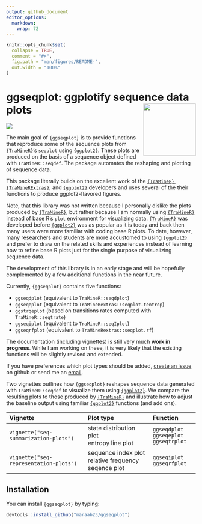 ```yaml
---
output: github_document
editor_options: 
  markdown: 
    wrap: 72
---
```


<!-- README.md is generated from README.Rmd. Please edit that file -->

```r
knitr::opts_chunk$set(
  collapse = TRUE,
  comment = "#>",
  fig.path = "man/figures/README-",
  out.width = "100%"
)
```

# ggseqplot: ggplotify sequence data plots <img src="man/figures/logo.png" align="right" height="139"/>

<!-- badges: start -->

![](https://img.shields.io/github/r-package/v/maraab23/ggseqplot?style=flat-square)

<!-- badges: end -->

The main goal of `{ggseqplot}` is to provide functions that reproduce
some of the sequence plots from
[`{TraMineR}`](http://traminer.unige.ch){target="\_blank"}'s `seqplot`
using [`{ggplot2}`](https://ggplot2.tidyverse.org/){target="\_blank"}.
These plots are produced on the basis of a sequence object defined with
`TraMineR::seqdef`. The package automates the reshaping and plotting of
sequence data.

This package literally builds on the excellent work of the
[`{TraMineR}`](http://traminer.unige.ch){target="\_blank"},
[`{TraMineRExtras}`](http://traminer.unige.ch){target="\_blank"}, and
[`{ggplot2}`](https://ggplot2.tidyverse.org/){target="\_blank"}
developers and uses several of the their functions to produce
ggplot2-flavored figures.

Note, that this library was not written because I personally dislike the
plots produced by
[`{TraMineR}`](http://traminer.unige.ch){target="\_blank"}, but rather
because I am normally using
[`{TraMineR}`](http://traminer.unige.ch){target="\_blank"} instead of
base R's `plot` environment for visualizing data.
[`{TraMineR}`](http://traminer.unige.ch){target="\_blank"} was developed before
[`{ggplot2}`](https://ggplot2.tidyverse.org/){target="\_blank"} was as popular as it is today and back then many users
were more familiar with coding base R plots. To date, however, many
researchers and students are more accustomed to using
[`{ggplot2}`](https://ggplot2.tidyverse.org/){target="\_blank"} and
prefer to draw on the related skills and experiences instead of learning
how to refine base R plots just for the single purpose of visualizing
sequence data.

The development of this library is in an early stage and will be
hopefully complemented by a few additional functions in the near future.

Currently, `{ggseqplot}` contains five functions:


-   `ggseqdplot` (equivalent to `TraMineR::seqdplot`)
-   `ggseqeplot` (equivalent to `TraMineRextras::seqplot.tentrop`)
-   `ggstrqeplot` (based on transitions rates computed with `TraMineR::seqtrate`)
-   `ggseqiplot` (equivalent to `TraMineR::seqIplot`)
-   `ggseqrfplot` (equivalent to `TraMineRextras::seqplot.rf`)

The documentation (including vignettes) is still very much **work in progress**. 
While I am working on these, it is very likely that the existing functions will be slightly revised and extended.

If you have preferences which plot types should be added, [create an
issue](https://github.com/maraab23/ggseqplot/issues/new) on github or
send me an
[email](mailto:marcel.raab@ifb.uni-bamberg.de?subject=ggseqplot%3A%20feature%20request).



Two vignettes outlines how `{ggseqplot}` reshapes sequence data
generated with `TraMineR::seqdef` to visualize them using
[`{ggplot2}`](https://ggplot2.tidyverse.org/){target="\_blank"}. We
compare the resulting plots to those produced by
[`{TraMineR}`](http://traminer.unige.ch){target="\_blank"} and
illustrate how to adjust the baseline output using familiar
[`{ggplot2}`](https://ggplot2.tidyverse.org/){target="\_blank"}
functions (and add ons).

| Vignette                               | Plot type                                               | Function        |
|:-----------------------------|:------------------------|:-----------------|
| `vignette("seq-summarization-plots")`  | state distribution plot<br/>entropy line plot           | `ggseqdplot`<br/>`ggseqeplot`<br/>`ggseqtrplot`  |
| `vignette("seq-representation-plots")` | sequence index plot<br/>relative frequency seqence plot | `ggseqiplot`<br/>`ggseqrfplot` |

## Installation

You can install `{ggseqplot}` by typing:

``` r
devtools::install_github("maraab23/ggseqplot")
```
